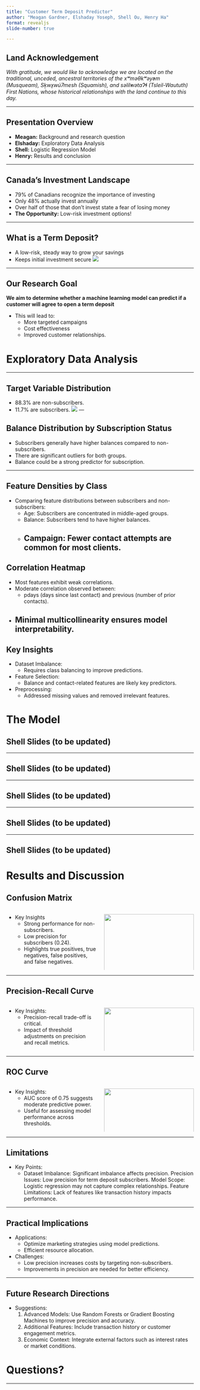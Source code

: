 ```yaml
---
title: "Customer Term Deposit Predictor"
author: "Meagan Gardner, Elshaday Yoseph, Shell Ou, Henry Ha"
format: revealjs
slide-number: true

---
```


## Land Acknowledgement

*With gratitude, we would like to acknowledge we are located on the traditional, unceded, ancestral territories of the xʷməθkʷəy̓əm (Musqueam), Sḵwx̱wú7mesh (Squamish), and səlil̓wətaɁɬ (Tsleil-Waututh) First Nations, whose historical relationships with the land continue to this day.*

---

## Presentation Overview
- **Meagan:** Background and research question
- **Elshaday:** Exploratory Data Analysis
- **Shell:** Logistic Regression Model
- **Henry:** Results and conclusion

---

## Canada's Investment Landscape
- 79% of Canadians recognize the importance of investing
- Only 48% actually invest annually
- Over half of those that don't invest state a fear of losing money
- **The Opportunity:** Low-risk investment options!

---

## What is a Term Deposit?
- A low-risk, steady way to grow your savings
- Keeps initial investment secure
![](img/TermDeposit.png)

---

## Our Research Goal

**We aim to determine whether a machine learning model can predict if a customer will agree to open a term deposit**

-  This will lead to:
    - More targeted campaigns
    - Cost effectiveness
    - Improved customer relationships.


# Exploratory Data Analysis

---

## Target Variable Distribution
- 88.3% are non-subscribers.
- 11.7% are subscribers.
![](img/target_variable_distribution.png)
---

## Balance Distribution by Subscription Status
- Subscribers generally have higher balances compared to non-subscribers.
- There are significant outliers for both groups.
- Balance could be a strong predictor for subscription.

---

## Feature Densities by Class
- Comparing feature distributions between subscribers and non-subscribers:
    - Age: Subscribers are concentrated in middle-aged groups.
    - Balance: Subscribers tend to have higher balances.
    - Campaign: Fewer contact attempts are common for most clients.
---

## Correlation Heatmap
- Most features exhibit weak correlations.
- Moderate correlation observed between:
    - pdays (days since last contact) and previous (number of prior contacts).
- Minimal multicollinearity ensures model interpretability.
---

## Key Insights
- Dataset Imbalance:
    - Requires class balancing to improve predictions.
- Feature Selection:
    - Balance and contact-related features are likely key predictors.
- Preprocessing:
    - Addressed missing values and removed irrelevant features.

# The Model

## Shell Slides (to be updated)

---

## Shell Slides (to be updated)

---

## Shell Slides (to be updated)

---

## Shell Slides (to be updated)

---

## Shell Slides (to be updated)

# Results and Discussion

## Confusion Matrix

::: {.columns}

::: {.column width="50%"}
-  Key Insights
    - Strong performance for non-subscribers.
    - Low precision for subscribers (0.24).
    - Highlights true positives, true negatives, false positives, and false negatives.
:::

::: {.column width="50%"}
![](img/Confusion_Matrix.png){fig-align="center" width="100%"}
:::

:::

---

## Precision-Recall Curve
::: {.columns}

::: {.column width="50%"}
-  Key Insights:
    - Precision-recall trade-off is critical.
    - Impact of threshold adjustments on precision and recall metrics.

:::

::: {.column width="50%"}
![](img/PR_curve.png){fig-align="center" width="100%"}
:::

:::

---

## ROC Curve
::: {.columns}

::: {.column width="50%"}
-  Key Insights:
    - AUC score of 0.75 suggests moderate predictive power.
    - Useful for assessing model performance across thresholds.


:::

::: {.column width="50%"}
![](img/ROC_curve.png){fig-align="center" width="100%"}
:::

:::

---

## Limitations
-  Key Points:
    - Dataset Imbalance: Significant imbalance affects precision.
    Precision Issues: Low precision for term deposit subscribers.
    Model Scope: Logistic regression may not capture complex relationships.
    Feature Limitations: Lack of features like transaction history impacts performance.

---

## Practical Implications

- Applications:
    - Optimize marketing strategies using model predictions.
    - Efficient resource allocation.

- Challenges:
    - Low precision increases costs by targeting non-subscribers.
    - Improvements in precision are needed for better efficiency.

---

## Future Research Directions

- Suggestions:
    1) Advanced Models: Use Random Forests or Gradient Boosting Machines to improve precision and accuracy.
    2) Additional Features: Include transaction history or customer engagement metrics.
    3) Economic Context: Integrate external factors such as interest rates or market conditions.


# Questions?

---
